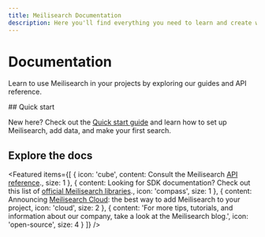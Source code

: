 ```yaml
---
title: Meilisearch Documentation
description: Here you'll find everything you need to learn and create with our lightning fast search engine.
---
```


# Documentation

Learn to use Meilisearch in your projects by exploring our guides and API reference.

<Capsule>
  ## Quick start

  New here? Check out the [Quick start guide](/learn/getting_started/quick_start.mdx) and learn how to set up Meilisearch, add data, and make your first search.
</Capsule>

<h2 className="text-5xl">Explore the docs</h2>

<Featured items={[
  {
    icon: 'cube',
    content: <span>Consult the Meilisearch <a href="/reference/api">API reference</a>.</span>,
    size: 1
  },
  {
    content: <span>Looking for SDK documentation? Check out this list of <a href="/learn/what_is_meilisearch/sdks.mdx">official Meilisearch libraries</a>.</span>,
    icon: 'compass',
    size: 1
  },
  {
    content:
      <span>Announcing <a href="https://cloud.meilisearch.com/register">Meilisearch Cloud</a>: the best way to add Meilisearch to your project</span>,
    icon: 'cloud',
    size: 2
  },
  {
    content:
      'For more tips, tutorials, and information about our company, take a look at the Meilisearch blog.',
    icon: 'open-source',
    size: 4
  }
]} />
